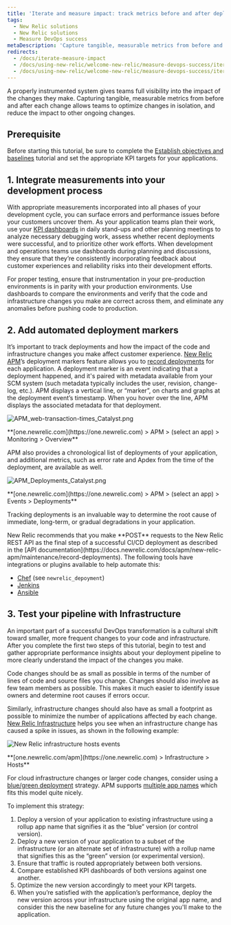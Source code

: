 ```yaml
---
title: 'Iterate and measure impact: track metrics before and after deployments'
tags:
  - New Relic solutions
  - New Relic solutions
  - Measure DevOps success
metaDescription: 'Capture tangible, measurable metrics from before and after deployments to optimize your DevOps team.'
redirects:
  - /docs/iterate-measure-impact
  - /docs/using-new-relic/welcome-new-relic/measure-devops-success/iterate-measure-impact
  - /docs/using-new-relic/welcome-new-relic/measure-devops-success/iterate-measure-impact-track-metrics-after-deployments
---
```


A properly instrumented system gives teams full visibility into the impact of the changes they make. Capturing tangible, measurable metrics from before and after each change allows teams to optimize changes in isolation, and reduce the impact to other ongoing changes.

## Prerequisite

Before starting this tutorial, be sure to complete the [Establish objectives and baselines](/docs/using-new-relic/welcome-new-relic/measure-devops-success/establish-objectives-baselines) tutorial and set the appropriate KPI targets for your applications.

## 1. Integrate measurements into your development process

With appropriate measurements incorporated into all phases of your development cycle, you can surface errors and performance issues before your customers uncover them. As your application teams plan their work, use your [KPI dashboards](/docs/using-new-relic/welcome-new-relic/measure-devops-success/establish-team-dashboards) in daily stand-ups and other planning meetings to analyze necessary debugging work, assess whether recent deployments were successful, and to prioritize other work efforts. When development and operations teams use dashboards during planning and discussions, they ensure that they’re consistently incorporating feedback about customer experiences and reliability risks into their development efforts.

For proper testing, ensure that instrumentation in your pre-production environments is in parity with your production environments. Use dashboards to compare the environments and verify that the code and infrastructure changes you make are correct across them, and eliminate any anomalies before pushing code to production.

## 2. Add automated deployment markers

It’s important to track deployments and how the impact of the code and infrastructure changes you make affect customer experience. [New Relic APM](https://docs.newrelic.com/docs/apm/new-relic-apm/getting-started/introduction-new-relic-apm)’s deployment markers feature allows you to [record deployments](https://docs.newrelic.com/docs/apm/new-relic-apm/maintenance/record-deployments) for each application. A deployment marker is an event indicating that a deployment happened, and it's paired with metadata available from your SCM system (such metadata typically includes the user, revision, change-log, etc.). APM displays a vertical line, or “marker”, on charts and graphs at the deployment event’s timestamp. When you hover over the line, APM displays the associated metadata for that deployment.

![APM_web-transaction-times_Catalyst.png](./images/APM_web-transaction-times_Catalyst.png "APM_web-transaction-times_Catalyst.png")

<figcaption>
  **[one.newrelic.com](https://one.newrelic.com) > APM > (select an app) > Monitoring > Overview**
</figcaption>

APM also provides a chronological list of deployments of your application, and additional metrics, such as error rate and Apdex from the time of the deployment, are available as well.

![APM_Deployments_Catalyst.png](./images/APM_Deployments_Catalyst.png "APM_Deployments_Catalyst.png")

<figcaption>
  **[one.newrelic.com](https://one.newrelic.com) > APM > (select an app) > Events > Deployments**
</figcaption>

Tracking deployments is an invaluable way to determine the root cause of immediate, long-term, or gradual degradations in your application.

<Callout variant="tip">
  New Relic recommends that you make **POST** requests to the New Relic REST API as the final step of a successful CI/CD deployment as described in the [API documentation](https://docs.newrelic.com/docs/apm/new-relic-apm/maintenance/record-deployments). The following tools have integrations or plugins available to help automate this:

  * [Chef](https://supermarket.chef.io/cookbooks/newrelic) (see `newrelic_depoyment`)
  * [Jenkins](https://wiki.jenkins.io/display/JENKINS/New+Relic+Deployment+Notifier+Plugin)
  * [Ansible](https://docs.ansible.com/ansible/latest/modules/newrelic_deployment_module.html)
</Callout>

## 3. Test your pipeline with Infrastructure

An important part of a successful DevOps transformation is a cultural shift toward smaller, more frequent changes to your code and infrastructure. After you complete the first two steps of this tutorial, begin to test and gather appropriate performance insights about your deployment pipeline to more clearly understand the impact of the changes you make.

Code changes should be as small as possible in terms of the number of lines of code and source files you change. Changes should also involve as few team members as possible. This makes it much easier to identify issue owners and determine root causes if errors occur.

Similarly, infrastructure changes should also have as small a footprint as possible to minimize the number of applications affected by each change. [New Relic Infrastructure](https://docs.newrelic.com/docs/infrastructure/new-relic-infrastructure/installation/install-infrastructure-linux) helps you see when an infrastructure change has caused a spike in issues, as shown in the following example:

![New Relic infrastructure hosts events](./images/Infra_hosts_events_0.png "Infra_hosts_events.png")

<figcaption>
  **[one.newrelic.com/apm](https://one.newrelic.com) > Infrastructure > Hosts**
</figcaption>

For cloud infrastructure changes or larger code changes, consider using a [blue/green deployment](https://martinfowler.com/bliki/BlueGreenDeployment.html) strategy. APM supports [multiple app names](https://docs.newrelic.com/docs/agents/manage-apm-agents/app-naming/use-multiple-names-app) which fits this model quite nicely.

To implement this strategy:

1. Deploy a version of your application to existing infrastructure using a rollup app name that signifies it as the “blue” version (or control version).
2. Deploy a new version of your application to a subset of the infrastructure (or an alternate set of infrastructure) with a rollup name that signifies this as the “green” version (or experimental version).
3. Ensure that traffic is routed appropriately between both versions.
4. Compare established KPI dashboards of both versions against one another.
5. Optimize the new version accordingly to meet your KPI targets.
6. When you’re satisfied with the application’s performance, deploy the new version across your infrastructure using the original app name, and consider this the new baseline for any future changes you'll make to the application.
